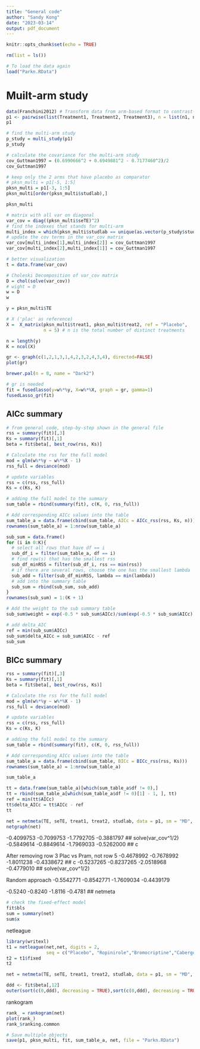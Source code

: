 ```yaml
---
title: "General code"
author: "Sandy Kong"
date: "2023-03-14"
output: pdf_document
---
```


```r
knitr::opts_chunk$set(echo = TRUE)
```

```r
rm(list = ls())
```

```r
# To load the data again
load("Parkn.RData")
```


# Muilt-arm study

```r
data(Franchini2012) # Transform data from arm-based format to contrast-based format 
p1 <- pairwise(list(Treatment1, Treatment2, Treatment3), n = list(n1, n2, n3), mean = list(y1, y2, y3), sd = list(sd1, sd2, sd3), data = Franchini2012, studlab = Study) 
p1
```

```r
# find the multi-arm study
p_study = multi_study(p1)
p_study
```

```r
# calculate the covariance for the multi-arm study
cov_Guttman1997 = (0.6990666^2 + 0.6949881^2 - 0.7177460^2)/2
cov_Guttman1997
```


```r
# keep only the 2 arms that have placebo as comparator
# pksn_multi = p1[-5, 1:5]
pksn_multi = p1[-3, 1:5]
pksn_multi[order(pksn_multi$studlab),]
```

```r
pksn_multi
```



```r
# matrix with all var on diagonal
var_cov = diag((pksn_multi$seTE)^2)
# find the indexes that stands for multi-arm 
multi_index = which(pksn_multi$studlab == unique(as.vector(p_study$studlab)))
# update the cov terms in the var_cov matrix 
var_cov[multi_index[1],multi_index[2]] = cov_Guttman1997
var_cov[multi_index[2],multi_index[1]] = cov_Guttman1997

# better visualization
t = data.frame(var_cov)
```


```r
# Choleski Decomposition of var_cov matrix
D = chol(solve(var_cov))
# wight = D
w = D
w
```





```r
y = pksn_multi$TE

# X ('plac' as reference)
X =  X_matrix(pksn_multi$treat1, pksn_multi$treat2, ref = "Placebo", 
              n = 5) # n is the total number of distinct treatments

n = length(y)
K = ncol(X)
```


```r
gr <- graph(c(1,2,1,3,1,4,2,3,2,4,3,4), directed=FALSE)
plot(gr)
```

```r
brewer.pal(n = 8, name = "Dark2")
```

```r
# gr is needed
fit = fusedlasso(y=w%*%y, X=w%*%X, graph = gr, gamma=1)
fusedLasso_gr(fit)
```
## AICc summary 
```r
# from general code, step-by-step shown in the general file 
rss = summary(fit)[,3]
Ks = summary(fit)[,1]
beta = fit$beta[, best_row(rss, Ks)]

# Calculate the rss for the full model 
mod = glm(w%*%y ~ w%*%X - 1)
rss_full = deviance(mod)

# update variables 
rss = c(rss, rss_full)
Ks = c(Ks, K)

# adding the full model to the summary
sum_table = rbind(summary(fit), c(K, 0, rss_full))

# Add corresponding AICc values into the table 
sum_table_a = data.frame(cbind(sum_table, AICc = AICc_rss(rss, Ks, n)))
rownames(sum_table_a) = 1:nrow(sum_table_a)

sub_sum = data.frame()
for (i in 0:K){
  # select all rows that have df == i
  sub_df_i = filter(sum_table_a, df == i)
  # find row(s) that has the smallest rss
  sub_df_minRSS = filter(sub_df_i, rss == min(rss))
  # if there are several rows, choose the one has the smallest lambda
  sub_add = filter(sub_df_minRSS, lambda == min(lambda))
  # add into the summary table
  sub_sum = rbind(sub_sum, sub_add)
}
rownames(sub_sum) = 1:(K + 1)

# Add the weight to the sub summary table 
sub_sum$weight = exp(-0.5 * sub_sum$AICc)/sum(exp(-0.5 * sub_sum$AICc))

# add delta_AIC
ref = min(sub_sum$AICc)
sub_sum$delta_AICc = sub_sum$AICc - ref
sub_sum
```
## BICc summary
```r
rss = summary(fit)[,3]
Ks = summary(fit)[,1]
beta = fit$beta[, best_row(rss, Ks)]

# Calculate the rss for the full model 
mod = glm(w%*%y ~ w%*%X - 1)
rss_full = deviance(mod)

# update variables 
rss = c(rss, rss_full)
Ks = c(Ks, K)

# adding the full model to the summary
sum_table = rbind(summary(fit), c(K, 0, rss_full))

# Add corresponding AICc values into the table 
sum_table_a = data.frame(cbind(sum_table, BICc = BICc_rss(rss, Ks)))
rownames(sum_table_a) = 1:nrow(sum_table_a)

sum_table_a
```



```r
tt = data.frame(sum_table_a)[which(sum_table_a$df != 0),]
tt = rbind(sum_table_a[which(sum_table_a$df != 0)[1] - 1, ], tt)
ref = min(tt$AICc)
tt$delta_AICc = tt$AICc - ref
tt
```




```r
net = netmeta(TE, seTE, treat1, treat2, studlab, data = p1, sm = "MD", reference = "plac")
netgraph(net)
```

-0.4099753 -0.7099753 -1.7792705 -0.3881797 ## solve(var_cov^1/2)
-0.5849614 -0.8849614 -1.7969033 -0.5262000 ## c

After removing row 3 Plac vs Pram, not row 5 
-0.4678992 -0.7678992 -1.8011238 -0.4338672 ## c
-0.5237265 -0.8237265 -2.0518968 -0.4779010 ## solve(var_cov^1/2)

Random approach
-0.5542771 -0.8542771 -1.7609034 -0.4439179

-0.5240 -0.8240 -1.8116 -0.4781 ## netmeta
```r
# check the fixed-effect model
fit$bls
sum = summary(net)
sum$x
```


netleague
```r
library(writexl)
t1 = netleague(net,net, digits = 2, 
               seq = c("Placebo", "Ropinirole","Bromocriptine","Cabergoline","Pramipexole")) # writexl=TRUE
t2 = t1$fixed
t2
```

```r
net = netmeta(TE, seTE, treat1, treat2, studlab, data = p1, sm = "MD", reference = "plac")
```

```r
ddd <- fit$beta[,12]
outer(sort(c(0,ddd), decreasing = TRUE),sort(c(0,ddd), decreasing = TRUE),"-")
```







rankogram
```r
rank_ = rankogram(net)
plot(rank_)
rank_$ranking.common
```



```r
# Save multiple objects
save(p1, pksn_multi, fit, sum_table_a, net, file = "Parkn.RData")
```



















